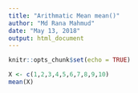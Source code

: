 ```yaml
---
title: "Arithmatic Mean mean()"
author: "Md Rana Mahmud"
date: "May 13, 2018"
output: html_document
---
```


```r
knitr::opts_chunk$set(echo = TRUE)
```
```r
X <- c(1,2,3,4,5,6,7,8,9,10)
mean(X)
```

